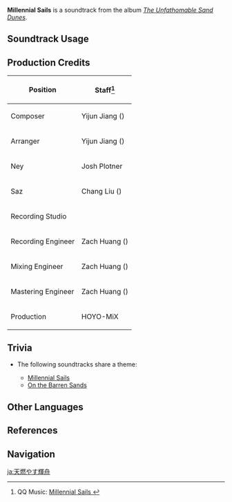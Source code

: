 {{Soundtrack Infobox
|image          = The Unfathomable Sand Dunes.png
|album          = The Unfathomable Sand Dunes
|disc           = 2
|number         = 68
|featured       =
|featured2      =
|featured3      =
|featured_disc  =
|featured_disc2 =
|featured_disc3 =
|youtube_id     = 4drdAyT0DXQ
|spotify_id     = 0NbFbvGyMrmvtrPwiGhLWo
|previous       = Stairway of Neterikhet
|next           = Eye of Deshret
}}
'''Millennial Sails''' is a soundtrack from the album ''[[The Unfathomable Sand Dunes]]''.

==Soundtrack Usage==
{{Soundtrack Usage
|quest    = 
|location = Hypostyle Desert//ruins;;Abdju Pit//ruins;;Lamb-Devourer Rock//ruins
|domain   = Altar of Mirages;;Fane of Panjvahe;;City of the Deceased;;Red Desert Threshold;;Court of Desolation;;Mysterious Ruins;;Bygone Glories Passed
|eventgameplay = Misty Dungeon/2022-12-09
}}

==Production Credits==
{| class="wikitable"
! Position
! Staff<ref>QQ Music: [https://y.qq.com/n/ryqq/songDetail/001gVAWT2qAI2X Millennial Sails {{zh|炽天的辉舟}}]</ref>
|-
! Composer
| Yijun Jiang ({{zh|姜以君}})
|-
! Arranger
| Yijun Jiang ({{zh|姜以君}})
|-
! Ney
| Josh Plotner
|-
! Saz
| Chang Liu ({{zh|刘耳朵}})
|-
! Recording Studio
| {{Not a Typo|52Hz Studio}}
|-
! Recording Engineer
| Zach Huang ({{zh|黄巍}})
|-
! Mixing Engineer
| Zach Huang ({{zh|黄巍}})
|-
! Mastering Engineer
| Zach Huang ({{zh|黄巍}})
|-
! Production
| HOYO-MiX
|}
<!--
==Gallery==
<gallery>
</gallery>
-->

==Trivia==
* <section begin="HypostyleTheme3" />The following soundtracks share a theme:
** [[Millennial Sails]]
** [[On the Barren Sands]] <section end="HypostyleTheme3" />

==Other Languages==
{{Other Languages
|en      = Millennial Sails
|zhs     = 炽天的辉舟
|zhs_rm  = Chìtiān de Huīzhōu
|zht     = 熾天的輝舟
|zht_rm  = Chìtiān de Huīzhōu
|zh_tl   = Radiant Boat of Blazing Sky
|ja      = 天燃やす輝舟
|ja_rm   = Tenmoyasu Kifune
|ja_tl   = 
}}

==References==
{{Reflist}}

==Navigation==
{{Soundtrack Navbox|The Unfathomable Sand Dunes}}

[[ja:天燃やす輝舟]]